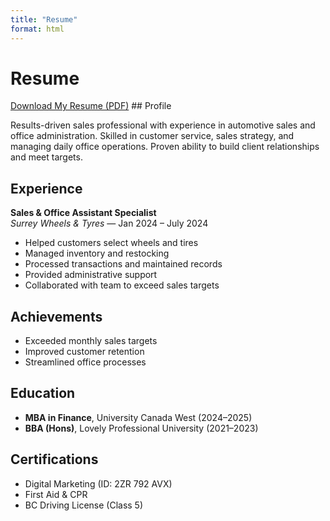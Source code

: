 ```yaml
---
title: "Resume"
format: html
---
```


# Resume
[Download My Resume (PDF)](\assets\Manjot Singh sales Resume.pdf)
## Profile

Results-driven sales professional with experience in automotive sales and office administration. Skilled in customer service, sales strategy, and managing daily office operations. Proven ability to build client relationships and meet targets.

## Experience

**Sales & Office Assistant Specialist**  
_Surrey Wheels & Tyres_ — Jan 2024 – July 2024

- Helped customers select wheels and tires
- Managed inventory and restocking
- Processed transactions and maintained records
- Provided administrative support
- Collaborated with team to exceed sales targets

## Achievements

- Exceeded monthly sales targets
- Improved customer retention
- Streamlined office processes

## Education

- **MBA in Finance**, University Canada West (2024–2025)  
- **BBA (Hons)**, Lovely Professional University (2021–2023)

## Certifications

- Digital Marketing (ID: 2ZR 792 AVX)  
- First Aid & CPR  
- BC Driving License (Class 5)
